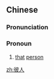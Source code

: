 ==Chinese==
{{zh-forms}}

===Pronunciation===
{{zh-pron
|mn=hit-lâng
|cat=pron
}}

===Pronoun===
{{zh-pronoun}}

# {{lb|zh|Min Nan}} [[that]] [[person]]

[[zh:彼人]]
